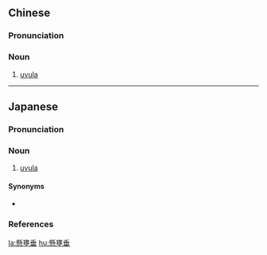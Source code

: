 {{also|悬壅垂}}
==Chinese==
{{zh-forms|s=悬壅垂}}

===Pronunciation===
{{zh-pron
|m=xuányōngchuí
|c=jyun4 jung2 seoi4
|cat=n
}}

===Noun===
{{zh-noun}}

# {{lb|zh|anatomy}} [[uvula]]

----

==Japanese==
{{ja-kanjitab|けん|よう|すい|yomi=o}}

===Pronunciation===
{{ja-pron|yomi=kanon|けんようすい|acc=3|acc_ref=DJR}}

===Noun===
{{ja-noun|けんようすい}}

# {{lb|ja|anatomy|sort=けんようすい}} [[uvula]]

====Synonyms====
* {{ja-r|口蓋垂|こうがいすい}}

===References===
<references/>

[[la:懸壅垂]]
[[hu:懸壅垂]]